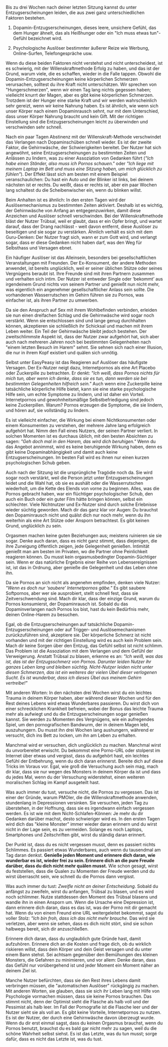 Bis zu drei Wochen nach deiner letzten Sitzung kannst du unter
Entzugserscheinungen leiden, die aus zwei ganz unterschiedlichen
Faktoren bestehen.

1.  Dopamin-Entzugserscheinungen, dieses leere, unsichere Gefühl, das
    dem Hunger ähnelt, das als Heißhunger oder ein \"Ich muss etwas
    tun\"-Gefühl bezeichnet wird.

2.  Psychologische Auslöser bestimmter äußerer Reize wie Werbung,
    Online-Surfen, Telefongespräche usw.

Wenn du diese beiden Faktoren nicht verstehst und nicht unterscheidest,
ist es schwierig, mit der Willenskraftmethode Erfolg zu haben, und das
ist der Grund, warum viele, die es schaffen, wieder in die Falle tappen.
Obwohl die Dopamin-Entzugserscheinungen keine körperlichen Schmerzen
verursachen, solltest du ihre Kraft nicht unterschätzen. Wir sprechen
von \"Hungerschmerzen\", wenn wir einen Tag lang nichts gegessen haben;
vielleicht knurrt der Magen, aber es gibt keine körperlichen Schmerzen.
Trotzdem ist der Hunger eine starke Kraft und wir werden wahrscheinlich
sehr gereizt, wenn wir keine Nahrung haben. Es ist ähnlich, wie wenn
sich unser Körper nach einem Dopaminrausch sehnt, nur mit dem
Unterschied, dass unser Körper Nahrung braucht und kein Gift. Mit der
richtigen Einstellung sind die Entzugserscheinungen leicht zu überwinden
und verschwinden sehr schnell.

Nach ein paar Tagen Abstinenz mit der Willenskraft-Methode verschwindet
das Verlangen nach Dopaminschüben schnell wieder. Es ist der zweite
Faktor, die Gehirnwäsche, der Schwierigkeiten bereitet. Der Nutzer hat
sich angewöhnt, seine Entzugserscheinungen zu bestimmten Zeiten und
Anlässen zu lindern, was zu einer Assoziation von Gedanken führt (*\"Ich
habe einen Ständer, also muss ich Pornos schauen.\"* oder *\"Ich liege
mit meinem Laptop im Bett und muss eine Sitzung haben, um mich glücklich
zu fühlen\"*). Der Effekt lässt sich am besten mit einem Beispiel
veranschaulichen: Du hast ein Auto und der Blinker ist links, bei deinem
nächsten ist er rechts. Du weißt, dass er rechts ist, aber ein paar
Wochen lang schaltest du die Scheibenwischer ein, wenn du blinken
willst.

Beim Anhalten ist es ähnlich: In den ersten Tagen wird der
Auslösemechanismus zu bestimmten Zeiten aktiviert. Deshalb ist es
wichtig, der Gehirnwäsche von Anfang an entgegenzuwirken, damit diese
Anzeichen und Auslöser schnell verschwinden. Bei der Willenskraftmethode
bläst der Nutzer Trübsal, weil er glaubt, dass er ein Opfer bringt, und
wartet darauf, dass der Drang nachlässt - weit davon entfernt, diese
Auslöser zu beseitigen und sie sogar zu verstärken. Ähnlich verhält es
sich mit dem Guru-Denken: Der Nutzer fragt sich, wann er zum Gott wird,
und verlangt sogar, dass er diese Gedanken nicht haben darf, was den Weg
für Selbsthass und Versagen ebnet.

Ein häufiger Auslöser ist das Alleinsein, besonders bei
gesellschaftlichen Veranstaltungen mit Freunden. Der Ex-Konsument, der
andere Methoden anwendet, ist bereits unglücklich, weil er seiner
üblichen Stütze oder seines Vergnügens beraubt ist. Ihre Freunde sind
mit ihren Partnern zusammen und verhalten sich intim. Der Nutzer ist
entweder Single oder 'bekommt' aus irgendeinem Grund nichts von seinem
Partner und genießt nun nicht mehr, was eigentlich ein angenehmer
gesellschaftlicher Anlass sein sollte. Die vorhandenen Wasserrutschen im
Gehirn führen sie zu Pornos, was einfacher ist, als ihren Partner zu
umwerben.

Da sie den Anspruch auf Sex mit ihrem Wohlbefinden verbinden, erleiden
sie nun einen dreifachen Schlag und die Gehirnwäsche wird sogar noch
verstärkt. Wenn sie entschlossen sind und lange genug durchhalten
können, akzeptieren sie schließlich ihr Schicksal und machen mit ihrem
Leben weiter. Ein Teil der Gehirnwäsche bleibt jedoch bestehen. Der
zweitschlimmste Aspekt ist, dass der Nutzer zwar aufgehört hat, sich
aber auch nach mehreren Jahren noch bei bestimmten Gelegenheiten nach
\"einem letzten Besuch im Harem\" sehnt. Sie sehnen sich nach einer
Illusion, die nur in ihrem Kopf existiert und quälen sich unnötig.

Selbst unter EasyPeasy ist das Reagieren auf Auslöser das häufigste
Versagen. Der Ex-Nutzer neigt dazu, Internetpornos als eine Art Placebo
oder Zuckerpille zu betrachten. Er denkt: *\"Ich weiß, dass Pornos
nichts für mich tun, aber wenn ich denke, dass sie es tun, dann werden
sie bei bestimmten Gelegenheiten hilfreich sein.\"* Auch wenn eine
Zuckerpille keine tatsächliche körperliche Hilfe bietet, kann sie eine
starke psychologische Hilfe sein, um echte Symptome zu lindern, und ist
daher ein Vorteil. Internetpornos und gewohnheitsmäßige
Selbstbefriedigung sind jedoch keine Zuckerpillen. Warum? Pornos
erzeugen die Symptome, die sie lindern, und hören auf, sie vollständig
zu lindern.

Es ist vielleicht einfacher, die Wirkung bei einem Nichtkonsumenten oder
einem Konsumenten zu verstehen, der mehrere Jahre lang erfolgreich
aufgehört hat. Nimm den Fall eines Nutzers, der seinen Partner verliert.
In solchen Momenten ist es durchaus üblich, mit den besten Absichten zu
sagen: *\"Geh doch mal in den Harem, das wird dich beruhigen.\"* Wenn du
das Angebot annimmst, wird es keine beruhigende Wirkung haben, denn es
gibt keine Dopaminabhängigkeit und damit auch keine
Entzugserscheinungen. Im besten Fall wird es ihnen nur einen kurzen
psychologischen Schub geben.

Auch nach der Sitzung ist die ursprüngliche Tragödie noch da. Sie wird
sogar noch verstärkt, weil die Person jetzt unter Entzugserscheinungen
leidet und die Wahl hat, ob sie es aushält oder die Wasserrutschen
wiederholt, um die Kette des Elends von vorne zu beginnen. Alles, was
die Pornos gebracht haben, war ein flüchtiger psychologischer Schub, den
auch ein Buch oder ein guter Film hätte bringen können, selbst ein
schlechter. Viele Nichtnutzer und Ex-Nutzer sind durch solche Erlebnisse
wieder süchtig geworden. Mach dir das ganz klar vor Augen: Du brauchst
den Dopaminrausch nicht und quälst dich nur noch mehr, wenn du ihn
weiterhin als eine Art Stütze oder Ansporn betrachtest. Es gibt keinen
Grund, unglücklich zu sein.

Orgasmen machen keine guten Beziehungen aus; meistens ruinieren sie sie
sogar. Denke auch daran, dass es nicht ganz stimmt, dass diejenigen, die
ihre Zuneigung öffentlich zeigen, jede Gelegenheit genießen. Intimität
genießt man am besten im Privaten, wo die Partner ohne Peinlichkeit
reagieren können. Du musst kein orgasmusbedingter Dopamin-Süchtiger
sein. Wenn er das natürliche Ergebnis einer Reihe von Lebensereignissen
ist, ist das in Ordnung, aber genieße die Gelegenheit und das Leben ohne
ihn.

Da sie Pornos an sich nicht als angenehm empfinden, denken viele Nutzer:
*\"Wenn es doch nur 'saubere' Internetpornos gäbe.\"* Es gibt saubere
Softpornos, aber wer sie ausprobiert, stellt schnell fest, dass sie
Zeitverschwendung sind. Mach dir klar, dass der einzige Grund, warum du
Pornos konsumierst, der Dopaminrausch ist. Sobald du das
Dopaminverlangen nach Pornos los bist, hast du kein Bedürfnis mehr,
deinen Online-Harem zu besuchen.

Egal, ob die Entzugserscheinungen auf tatsächliche
Dopamin-Entzugserscheinungen oder auf Trigger- und Auslösemechanismen
zurückzuführen sind, akzeptiere sie. Der körperliche Schmerz ist nicht
vorhanden und mit der richtigen Einstellung wird es auch kein Problem
sein. Mach dir keine Sorgen über den Entzug, das Gefühl selbst ist nicht
schlimm. Das Problem ist die Assoziation mit dem Verlangen und dem
Gefühl der Verweigerung. Anstatt Trübsal zu blasen, erkenne es an:
*\"Ich weiß, was das ist, das ist der Entzugsschmerz von Pornos.
Darunter leiden Nutzer ihr ganzes Leben lang und bleiben süchtig.
Nicht-Nutzer leiden nicht unter diesen Schmerzen, das ist ein weiteres
der vielen Übel dieser verlogenen Sucht. Es ist wunderbar, dass ich
dieses Übel aus meinem Gehirn vertreibe!\"*

Mit anderen Worten: In den nächsten drei Wochen wirst du ein leichtes
Trauma in deinem Körper haben, aber während dieser Wochen und für den
Rest deines Lebens wird etwas Wunderbares passieren. Du wirst dich von
einer schrecklichen Krankheit befreien, wobei der Bonus das leichte
Trauma mehr als aufwiegt und du die Entzugserscheinungen sogar genießen
kannst. Sie werden zu Momenten des Vergnügens, wie ein aufregendes
Spiel, um den pornografischen Bandwurm, der in deinem Magen lebt,
auszuhungern. Du musst ihn drei Wochen lang aushungern, während er
versucht, dich ins Bett zu locken, um ihn am Leben zu erhalten.

Manchmal wird er versuchen, dich unglücklich zu machen. Manchmal wirst
du unvorbereitet erwischt. Du bekommst eine Porno-URL oder stolperst im
Internet über etwas und vergisst, dass du aufgehört hast, ein leichtes
Gefühl der Entbehrung, wenn du dich daran erinnerst. Bereite dich auf
diese Tricks im Voraus vor. Egal, wie groß die Versuchung auch sein mag,
mach dir klar, dass sie nur wegen des Monsters in deinem Körper da ist
und dass du jedes Mal, wenn du der Versuchung widerstehst, einen
weiteren moralischen Schlag im Kampf ausgeteilt hast.

Was auch immer du tust, versuche nicht, die Pornos zu vergessen. Das ist
einer der Gründe, warum PMOler, die die Willenskraftmethode anwenden,
stundenlang in Depressionen versinken. Sie versuchen, jeden Tag zu
überstehen, in der Hoffnung, dass sie es irgendwann einfach vergessen
werden. Es ist wie mit dem Nicht-Schlafen-Können: Je mehr du dir
Gedanken darüber machst, desto schwieriger wird es. In den ersten Tagen
wird dich das \"kleine Monster\" immer wieder daran erinnern und du
wirst nicht in der Lage sein, es zu vermeiden. Solange es noch Laptops,
Smartphones und Zeitschriften gibt, wirst du ständig daran erinnert.

Der Punkt ist, dass du es nicht vergessen musst, denn es passiert nichts
Schlimmes. Es passiert etwas Wunderbares, auch wenn du tausendmal am Tag
daran denkst. **Genieße jeden Moment und erinnere dich daran, wie
wunderbar es ist, wieder frei zu sein. Erinnere dich an die pure Freude
darüber, dass du dich nicht mehr quälen musst.** Wie schon gesagt, wirst
du feststellen, dass die Qualen zu Momenten der Freude werden und du
wirst überrascht sein, wie schnell du die Pornos dann vergisst.

Was auch immer du tust: *Zweifle nicht an deiner Entscheidung*. Sobald
du anfängst zu zweifeln, wirst du anfangen, Trübsal zu blasen, und es
wird noch schlimmer. Nutze stattdessen den Moment des Trübsal blasens
und wandle ihn in einen Ansporn um. Wenn die Ursache eine Depression
ist, dann erinnere dich daran, dass es das ist, was der Porno mit dir
gemacht hat. Wenn du von einem Freund eine URL weitergeleitet bekommst,
sagst du voller Stolz: *\"Ich bin froh, dass ich das nicht mehr
brauche.* Das wird sie verletzen, aber wenn sie sehen, dass es dich
nicht stört, sind sie schon halbwegs bereit, sich dir anzuschließen.

Erinnere dich daran, dass du unglaublich gute Gründe hast, damit
aufzuhören. Erinnere dich an die Kosten und frage dich, ob du wirklich
riskieren willst, dass dein Körper und dein Geist versagen und du unter
einem Bann stehst. Sei achtsam gegenüber den Bemühungen des kleinen
Monsters, die Gefahren zu minimieren, und vor allem: Denke daran, dass
das Gefühl nur vorübergehend ist und jeder Moment ein Moment näher an
deinem Ziel ist.

Manche Nutzer befürchten, dass sie den Rest ihres Lebens damit
verbringen müssen, die \"automatischen Auslöser\" rückgängig zu machen.
Mit anderen Worten, sie glauben, dass sie sich ihr Leben lang mit Hilfe
von Psychologie vormachen müssen, dass sie keine Pornos brauchen. Das
stimmt nicht, denn der Optimist sieht die Flasche als halb voll und der
Pessimist als halb leer. Im Fall der Pornografie ist die Flasche leer
und der Nutzer sieht sie als voll an. Es gibt keine Vorteile,
Internetpornos zu nutzen. Es ist der Nutzer, der durch eine Gehirnwäsche
davon überzeugt wurde. Wenn du dir erst einmal sagst, dass du keinen
Orgasmus brauchst, wenn du Pornos benutzt, brauchst du es bald gar nicht
mehr zu sagen, weil du die schöne Wahrheit selbst siehst. Es ist das
Letzte, was du tun musst; sorge dafür, dass es nicht das Letzte ist, was
du tust.
